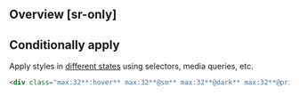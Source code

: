 ## Overview [sr-only]
<Overview/>

## Conditionally apply
Apply styles in [different states](/docs/states-and-queries) using selectors, media queries, etc.
```html
<div class="max:32**:hover** max:32**@sm** max:32**@dark** max:32**@print**">…</div>
```

